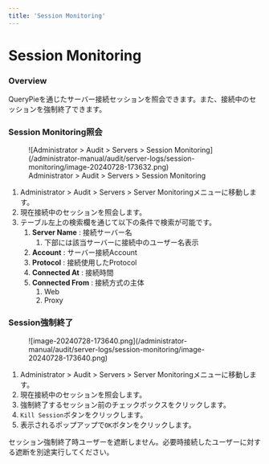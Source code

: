 ```yaml
---
title: 'Session Monitoring'
---
```



# Session Monitoring

### Overview

QueryPieを通じたサーバー接続セッションを照会できます。また、接続中のセッションを強制終了できます。

### Session Monitoring照会

<figure data-layout="center" data-align="center">
![Administrator &gt; Audit &gt; Servers &gt; Session Monitoring](/administrator-manual/audit/server-logs/session-monitoring/image-20240728-173632.png)
<figcaption>
Administrator &gt; Audit &gt; Servers &gt; Session Monitoring
</figcaption>
</figure>

1. Administrator &gt; Audit &gt; Servers &gt; Server Monitoringメニューに移動します。
2. 現在接続中のセッションを照会します。
3. テーブル左上の検索欄を通じて以下の条件で検索が可能です。
    1.  **Server Name**  : 接続サーバー名
        1. 下部には該当サーバーに接続中のユーザー名表示
    2.  **Account**  : サーバー接続Account
    3.  **Protocol** : 接続使用したProtocol
    4.  **Connected At**  : 接続時間
    5.  **Connected From**  : 接続方式の主体
        1. Web
        2. Proxy



### Session強制終了

<figure data-layout="center" data-align="center">
![image-20240728-173640.png](/administrator-manual/audit/server-logs/session-monitoring/image-20240728-173640.png)
</figure>

1. Administrator &gt; Audit &gt; Servers &gt; Server Monitoringメニューに移動します。
2. 現在接続中のセッションを照会します。
3. 強制終了するセッション前のチェックボックスをクリックします。
4. `Kill Session`ボタンをクリックします。
5. 表示されるポップアップで`OK`ボタンをクリックします。

<Callout type="info">
セッション強制終了時ユーザーを遮断しません。必要時接続したユーザーに対する遮断を別途実行してください。
</Callout>
